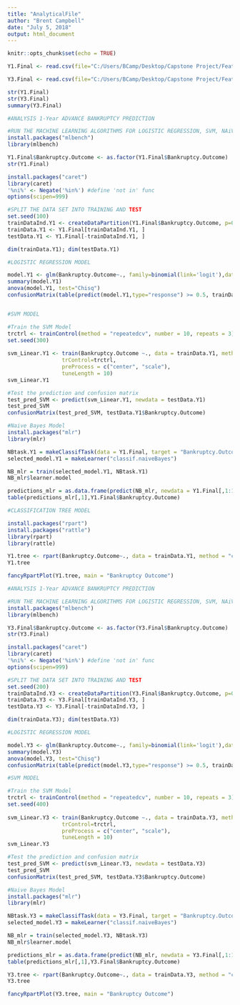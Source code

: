 ---
title: "AnalyticalFile"
author: "Brent Campbell"
date: "July 5, 2018"
output: html_document
---

```{r setup, include=FALSE}
knitr::opts_chunk$set(echo = TRUE)
```


```{r}
Y1.Final <- read.csv(file="C:/Users/BCamp/Desktop/Capstone Project/Feature Selection/Year1Final.csv", header=TRUE, sep=",")

Y3.Final <- read.csv(file="C:/Users/BCamp/Desktop/Capstone Project/Feature Selection/Year3Final.csv", header=TRUE, sep=",")

str(Y1.Final)
str(Y3.Final)
summary(Y3.Final)
```


```{r}

#ANALYSIS 1-Year ADVANCE BANKRUPTCY PREDICTION

#RUN THE MACHINE LEARNING ALGORITHMS FOR LOGISTIC REGRESSION, SVM, NAiVE BAYES and DECISION TREE
install.packages("mlbench")
library(mlbench)

Y1.Final$Bankruptcy.Outcome <- as.factor(Y1.Final$Bankruptcy.Outcome)
str(Y1.Final)

install.packages("caret")
library(caret)
'%ni%' <- Negate('%in%') #define 'not in' func
options(scipen=999)

#SPLIT THE DATA SET INTO TRAINING AND TEST 
set.seed(100)
trainDataInd.Y1 <- createDataPartition(Y1.Final$Bankruptcy.Outcome, p=0.7, list = F)
trainData.Y1 <- Y1.Final[trainDataInd.Y1, ]
testData.Y1 <- Y1.Final[-trainDataInd.Y1, ]

dim(trainData.Y1); dim(testData.Y1)

#LOGISTIC REGRESSION MODEL 

model.Y1 <- glm(Bankruptcy.Outcome~., family=binomial(link='logit'),data=trainData.Y1)
summary(model.Y1)
anova(model.Y1, test="Chisq")
confusionMatrix(table(predict(model.Y1,type="response") >= 0.5, trainData.Y1$Bankruptcy.Outcome == 1))



```




```{r}
#SVM MODEL

#Train the SVM Model 
trctrl <- trainControl(method = "repeatedcv", number = 10, repeats = 3)
set.seed(300)
 
svm_Linear.Y1 <- train(Bankruptcy.Outcome ~., data = trainData.Y1, method = "svmLinear",
                 trControl=trctrl,
                 preProcess = c("center", "scale"),
                 tuneLength = 10)
svm_Linear.Y1

#Test the prediction and confusion matrix 
test_pred_SVM <- predict(svm_Linear.Y1, newdata = testData.Y1)
test_pred_SVM
confusionMatrix(test_pred_SVM, testData.Y1$Bankruptcy.Outcome) 
```

```{r}
#Naive Bayes Model 
install.packages("mlr")
library(mlr)

NBtask.Y1 = makeClassifTask(data = Y1.Final, target = "Bankruptcy.Outcome")
selected_model.Y1 = makeLearner("classif.naiveBayes")

NB_mlr = train(selected_model.Y1, NBtask.Y1)
NB_mlr$learner.model

predictions_mlr = as.data.frame(predict(NB_mlr, newdata = Y1.Final[,1:12]))
table(predictions_mlr[,1],Y1.Final$Bankruptcy.Outcome)
```



```{r}
#CLASSIFICATION TREE MODEL 

install.packages("rpart")
install.packages("rattle")
library(rpart)
library(rattle)

Y1.tree <- rpart(Bankruptcy.Outcome~., data = trainData.Y1, method = "class")
Y1.tree

fancyRpartPlot(Y1.tree, main = "Bankruptcy Outcome")

```


```{r}
#ANALYSIS 1-Year ADVANCE BANKRUPTCY PREDICTION

#RUN THE MACHINE LEARNING ALGORITHMS FOR LOGISTIC REGRESSION, SVM, NAiVE BAYES, NEURAL NETWORKS, and DECISION TREE
install.packages("mlbench")
library(mlbench)

Y3.Final$Bankruptcy.Outcome <- as.factor(Y3.Final$Bankruptcy.Outcome)
str(Y3.Final)

install.packages("caret")
library(caret)
'%ni%' <- Negate('%in%') #define 'not in' func
options(scipen=999)

#SPLIT THE DATA SET INTO TRAINING AND TEST 
set.seed(200)
trainDataInd.Y3 <- createDataPartition(Y3.Final$Bankruptcy.Outcome, p=0.7, list = F)
trainData.Y3 <- Y3.Final[trainDataInd.Y3, ]
testData.Y3 <- Y3.Final[-trainDataInd.Y3, ]

dim(trainData.Y3); dim(testData.Y3)

#LOGISTIC REGRESSION MODEL 

model.Y3 <- glm(Bankruptcy.Outcome~., family=binomial(link='logit'),data=trainData.Y3)
summary(model.Y3)
anova(model.Y3, test="Chisq")
confusionMatrix(table(predict(model.Y3,type="response") >= 0.5, trainData.Y1$Bankruptcy.Outcome == 1))
```

```{r}
#SVM MODEL

#Train the SVM Model 
trctrl <- trainControl(method = "repeatedcv", number = 10, repeats = 3)
set.seed(400)
 
svm_Linear.Y3 <- train(Bankruptcy.Outcome ~., data = trainData.Y3, method = "svmLinear",
                 trControl=trctrl,
                 preProcess = c("center", "scale"),
                 tuneLength = 10)
svm_Linear.Y3

#Test the prediction and confusion matrix 
test_pred_SVM <- predict(svm_Linear.Y3, newdata = testData.Y3)
test_pred_SVM
confusionMatrix(test_pred_SVM, testData.Y3$Bankruptcy.Outcome) 
```


```{r}
#Naive Bayes Model 
install.packages("mlr")
library(mlr)

NBtask.Y3 = makeClassifTask(data = Y3.Final, target = "Bankruptcy.Outcome")
selected_model.Y3 = makeLearner("classif.naiveBayes")

NB_mlr = train(selected_model.Y3, NBtask.Y3)
NB_mlr$learner.model

predictions_mlr = as.data.frame(predict(NB_mlr, newdata = Y3.Final[,1:12]))
table(predictions_mlr[,1],Y3.Final$Bankruptcy.Outcome)
```


```{r}

Y3.tree <- rpart(Bankruptcy.Outcome~., data = trainData.Y3, method = "class")
Y3.tree

fancyRpartPlot(Y3.tree, main = "Bankruptcy Outcome")
```















































































